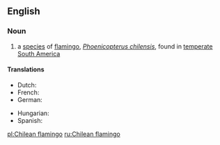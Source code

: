 ==English==
{{rfi}}
{{wikipedia}}
{{wikispecies|Phoenicopterus chilensis}}
===Noun===
{{en-noun|head=[[Chilean]] [[flamingo]]}}

# a [[species]] of [[flamingo]], ''[[Phoenicopterus chilensis]]'', found in [[temperate]] [[South America]]

====Translations====
{{trans-top|a species of flamingo, Phoenicopterus chilensis}}
* Dutch: {{t|nl|Chiliflamingo|m}}
* French: {{t|fr|flamant du Chili|m}}
* German: {{t|de|Chileflamingo|m}}
{{trans-mid}}
* Hungarian: {{t|hu|chilei flamingó}}
* Spanish: {{t|es|flamenco chileno|m}}
{{trans-bottom}}

[[pl:Chilean flamingo]]
[[ru:Chilean flamingo]]